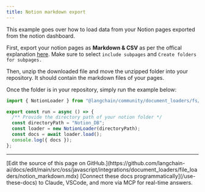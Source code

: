 ```yaml
---
title: Notion markdown export
---
```


This example goes over how to load data from your Notion pages exported from the notion dashboard.

First, export your notion pages as **Markdown & CSV** as per the offical explanation [here](https://www.notion.so/help/export-your-content). Make sure to select `include subpages` and `Create folders for subpages.`

Then, unzip the downloaded file and move the unzipped folder into your repository. It should contain the markdown files of your pages.

Once the folder is in your repository, simply run the example below:

```typescript
import { NotionLoader } from "@langchain/community/document_loaders/fs/notion";

export const run = async () => {
  /** Provide the directory path of your notion folder */
  const directoryPath = "Notion_DB";
  const loader = new NotionLoader(directoryPath);
  const docs = await loader.load();
  console.log({ docs });
};
```

---

<Callout icon="pen-to-square" iconType="regular">
    [Edit the source of this page on GitHub.](https://github.com/langchain-ai/docs/edit/main/src/oss/javascript/integrations/document_loaders/file_loaders/notion_markdown.mdx)
</Callout>
<Tip icon="terminal" iconType="regular">
    [Connect these docs programmatically](/use-these-docs) to Claude, VSCode, and more via MCP for    real-time answers.
</Tip>
